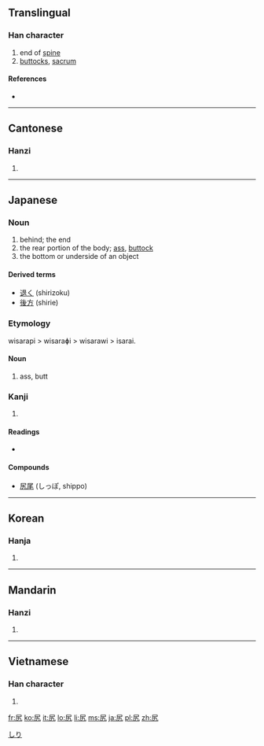 ==Translingual==

===Han character===
{{Han char|rn=44|rad=尸|as=02|sn=5|four=7721<sub>7</sub>|canj=尸大弓 (SKN)}}

# end of [[spine]]
# [[buttocks]], [[sacrum]]

====References====
* {{Han ref|kx=0300.020|dkj=07634|dj=0595.120|hdz=20965.050|uh=5C3B|ud=23611|bh=C975|bd=51573}}

----

==Cantonese==

===Hanzi===
{{yue-hanzi|jyut=|y=haau1}}

# {{defn|Cantonese|sort=尸02}}

----

==Japanese==

===Noun===
{{ja-noun|k|hira=しり|rom=shiri}}

# behind; the end
# the rear portion of the body; [[ass]], [[buttock]]
# the bottom or underside of an object

[[Category:1000 Japanese basic words|しり]]

====Derived terms====

* [[退く]] (shirizoku)
* [[後方]] (shirie)

===Etymology===

wisarapi > wisaraɸi > wisarawi > isarai.

====Noun====
{{ja-noun|k|hira=いさらい|hhira=ゐさらひ|rom=isarai}}

# ass, butt

===Kanji===
{{ja-kanji|grade=|rs=尸02}}

# {{defn|Japanese}}

====Readings====
* {{ja-readings|on=[[こう]] (kō)|kun=[[しり]] (shiri)}}

====Compounds====
* [[尻尾]] (しっぽ, shippo)

----

==Korean==

===Hanja===
{{ko-hanja|hangeul=고|rv=go|mr=ko}}

# {{defn|Korean|sort=尸02}}

----

==Mandarin==

===Hanzi===
{{cmn-hanzi|pin=[[kāo]] ([[kao1]]), [[yǐ]] ([[yi3]])|wg=k'ao<sup>1</sup>, i<sup>3</sup>}}

# {{defn|Mandarin|sort=尸02}}

----

==Vietnamese==

===Han character===
{{vi-hantu|[[khào]]|rs=尸02}}

# {{defn|Vietnamese|sort=尸02}}

[[fr:尻]]
[[ko:尻]]
[[it:尻]]
[[lo:尻]]
[[li:尻]]
[[ms:尻]]
[[ja:尻]]
[[pl:尻]]
[[zh:尻]]